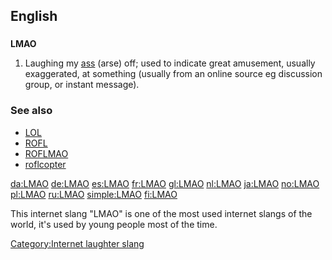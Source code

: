==English==

==={{initialism}}===
'''LMAO'''

# {{context|internet slang}} Laughing my [[ass]] (arse) off; used to indicate great amusement, usually exaggerated, at something (usually from an online source eg discussion group, or instant message).

===See also===
*[[LOL]]
*[[ROFL]]
*[[ROFLMAO]]
*[[roflcopter]]

[[Category:Internet laughter slang]]

[[da:LMAO]]
[[de:LMAO]]
[[es:LMAO]]
[[fr:LMAO]]
[[gl:LMAO]]
[[nl:LMAO]]
[[ja:LMAO]]
[[no:LMAO]]
[[pl:LMAO]]
[[ru:LMAO]]
[[simple:LMAO]]
[[fi:LMAO]]

This internet slang "LMAO" is one of the most used internet slangs of the world,
it's used by young people most of the time.